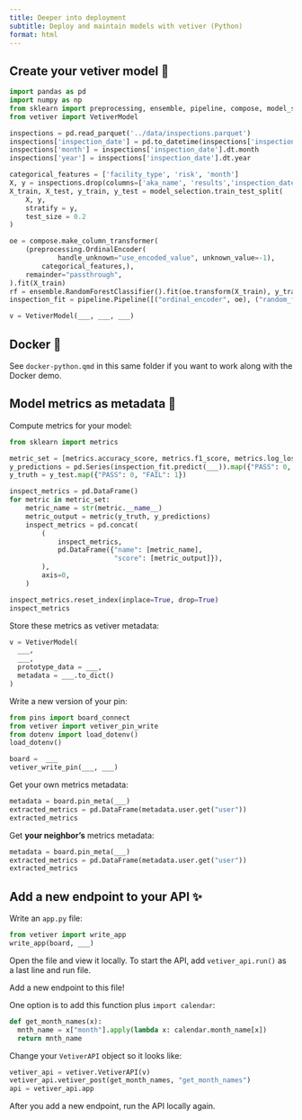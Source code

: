 ```yaml
---
title: Deeper into deployment
subtitle: Deploy and maintain models with vetiver (Python)
format: html
---
```


## Create your vetiver model 🏺

```python
import pandas as pd
import numpy as np
from sklearn import preprocessing, ensemble, pipeline, compose, model_selection
from vetiver import VetiverModel

inspections = pd.read_parquet('../data/inspections.parquet')
inspections['inspection_date'] = pd.to_datetime(inspections['inspection_date'])
inspections['month'] = inspections['inspection_date'].dt.month
inspections['year'] = inspections['inspection_date'].dt.year

categorical_features = ['facility_type', 'risk', 'month']
X, y = inspections.drop(columns=['aka_name', 'results','inspection_date']), inspections['results']
X_train, X_test, y_train, y_test = model_selection.train_test_split(
    X, y,
    stratify = y,
    test_size = 0.2
)

oe = compose.make_column_transformer(
    (preprocessing.OrdinalEncoder(
            handle_unknown="use_encoded_value", unknown_value=-1),
        categorical_features,),
    remainder="passthrough",
).fit(X_train)
rf = ensemble.RandomForestClassifier().fit(oe.transform(X_train), y_train)
inspection_fit = pipeline.Pipeline([("ordinal_encoder", oe), ("random_forest", rf)])

v = VetiverModel(___, ___, ___)
```

## Docker 🐳

See `docker-python.qmd` in this same folder if you want to work along with the Docker demo.

## Model metrics as metadata 🎯

Compute metrics for your model:

```python
from sklearn import metrics

metric_set = [metrics.accuracy_score, metrics.f1_score, metrics.log_loss]
y_predictions = pd.Series(inspection_fit.predict(___)).map({"PASS": 0, "FAIL": 1})
y_truth = y_test.map({"PASS": 0, "FAIL": 1})

inspect_metrics = pd.DataFrame()
for metric in metric_set:
    metric_name = str(metric.__name__)
    metric_output = metric(y_truth, y_predictions)
    inspect_metrics = pd.concat(
        (
            inspect_metrics,
            pd.DataFrame({"name": [metric_name],
                          "score": [metric_output]}),
        ),
        axis=0,
    )

inspect_metrics.reset_index(inplace=True, drop=True)
inspect_metrics
```

Store these metrics as vetiver metadata:

```python
v = VetiverModel(
  ___, 
  ___,
  prototype_data = ___,
  metadata = ___.to_dict()
)
```

Write a new version of your pin:

```python
from pins import board_connect
from vetiver import vetiver_pin_write
from dotenv import load_dotenv()
load_dotenv()

board =  ___
vetiver_write_pin(___, ___)
```

Get your own metrics metadata:

```python
metadata = board.pin_meta(___)
extracted_metrics = pd.DataFrame(metadata.user.get("user"))
extracted_metrics
```

Get **your neighbor's** metrics metadata:

```python
metadata = board.pin_meta(___)
extracted_metrics = pd.DataFrame(metadata.user.get("user"))
extracted_metrics
```

## Add a new endpoint to your API ✨

Write an `app.py` file:

```python
from vetiver import write_app
write_app(board, ___)
```

Open the file and view it locally. To start the API, add `vetiver_api.run()` as a last line and run file.

Add a new endpoint to this file! 

One option is to add this function plus `import calendar`:

```python
def get_month_names(x):
  mnth_name = x["month"].apply(lambda x: calendar.month_name[x])
  return mnth_name
```

Change your `VetiverAPI` object so it looks like:

```python
vetiver_api = vetiver.VetiverAPI(v)
vetiver_api.vetiver_post(get_month_names, "get_month_names")
api = vetiver_api.app
```

After you add a new endpoint, run the API locally again.
